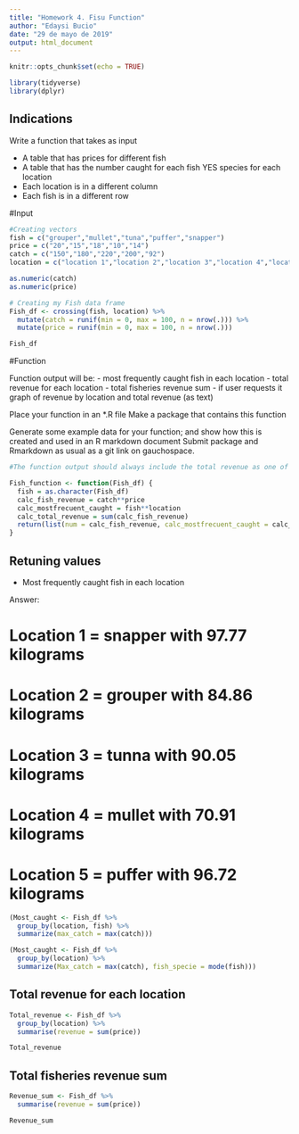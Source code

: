 ```yaml
---
title: "Homework 4. Fisu Function"
author: "Edaysi Bucio"
date: "29 de mayo de 2019"
output: html_document
---
```


```r
knitr::opts_chunk$set(echo = TRUE)

library(tidyverse)
library(dplyr)

```

## Indications
Write a function that takes as input

- A table that has prices for different fish
- A table that has the number caught for each fish YES
species for each location
- Each location is in a different column
- Each fish is in a different row 

#Input
```r

#Creating vectors
fish = c("grouper","mullet","tuna","puffer","snapper")
price = c("20","15","18","10","14")
catch = c("150","180","220","200","92")
location = c("location 1","location 2","location 3","location 4","location 5")

as.numeric(catch)
as.numeric(price)

# Creating my Fish data frame
Fish_df <- crossing(fish, location) %>%
  mutate(catch = runif(min = 0, max = 100, n = nrow(.))) %>%
  mutate(price = runif(min = 0, max = 100, n = nrow(.)))

Fish_df

```


#Function

Function output will be:
- most frequently caught fish in each location
- total revenue for each location
- total fisheries revenue sum 
- if user requests it graph of revenue by location and total revenue (as text)

Place your function in an *.R file Make a package that contains this function

Generate some example data for your function; and show how this is created and used in an R markdown document Submit package and Rmarkdown as usual as a git link on gauchospace.

```r

#The function output should always include the total revenue as one of the elements in the list.

Fish_function <- function(Fish_df) {
  fish = as.character(Fish_df)
  calc_fish_revenue = catch**price
  calc_mostfrecuent_caught = fish**location
  calc_total_revenue = sum(calc_fish_revenue)
  return(list(num = calc_fish_revenue, calc_mostfrecuent_caught = calc_mostfrecuent_caught, calc_total_revenue = calc_total_revenue))                         
}


```

## Retuning values
- Most frequently caught fish in each location

Answer:

# Location 1 = snapper with 97.77 kilograms
# Location 2 = grouper with 84.86 kilograms
# Location 3 = tunna with 90.05 kilograms
# Location 4 = mullet with 70.91 kilograms 
# Location 5 = puffer with 96.72 kilograms
```r

(Most_caught <- Fish_df %>%
  group_by(location, fish) %>%
  summarize(max_catch = max(catch)))

(Most_caught <- Fish_df %>%
  group_by(location) %>%
  summarize(Max_catch = max(catch), fish_specie = mode(fish)))


```

## Total revenue for each location

```r

Total_revenue <- Fish_df %>%
  group_by(location) %>%
  summarise(revenue = sum(price))

Total_revenue

```

## Total fisheries revenue sum 
```r
Revenue_sum <- Fish_df %>%
  summarise(revenue = sum(price))

Revenue_sum


```


